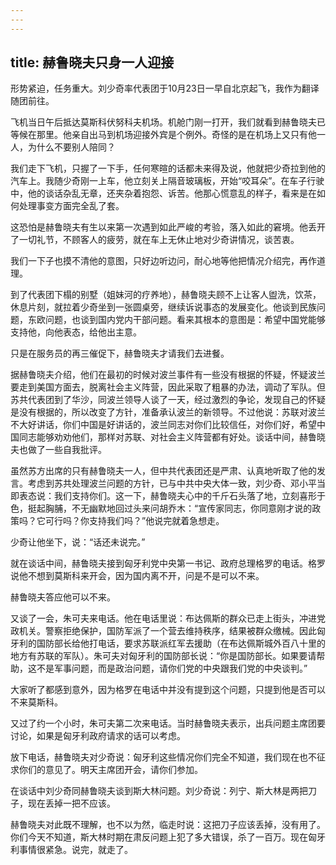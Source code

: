 ```yaml
---
---
---
```

title: 赫鲁晓夫只身一人迎接
---





形势紧迫，任务重大。刘少奇率代表团于10月23日一早自北京起飞，我作为翻译随团前往。

飞机当日午后抵达莫斯科伏努科夫机场。机舱门刚一打开，我们就看到赫鲁晓夫已等候在那里。他亲自出马到机场迎接外宾是个例外。奇怪的是在机场上又只有他一人，为什么不要别人陪同？

我们走下飞机，只握了一下手，任何寒暄的话都未来得及说，他就把少奇拉到他的汽车上。我随少奇刚一上车，他立刻关上隔音玻璃板，开始“咬耳朵”。在车子行驶中，他的谈话杂乱无章，还夹杂着抱怨、诉苦。他那心慌意乱的样子，看来是在如何处理事变方面完全乱了套。

这恐怕是赫鲁晓夫有生以来第一次遇到如此严峻的考验，落入如此的窘境。他丢开了一切礼节，不顾客人的疲劳，就在车上无休止地对少奇讲情况，谈苦衷。

我们一下子也摸不清他的意图，只好边听边问，耐心地等他把情况介绍完，再作道理。

到了代表团下榻的别墅（姐妹河的疗养地），赫鲁晓夫顾不上让客人盥洗，饮茶，休息片刻，就拉着少奇坐到一张圆桌旁，继续诉说事态的发展变化。他谈到民族问题，东欧问题，也谈到国内党内干部问题。看来其根本的意图是：希望中国党能够支持他，向他表态，给他出主意。

只是在服务员的再三催促下，赫鲁晓夫才请我们去进餐。

据赫鲁晓夫介绍，他们在最初的时候对波兰事件有一些没有根据的怀疑，怀疑波兰要走到美国方面去，脱离社会主义阵营，因此采取了粗暴的办法，调动了军队。但苏共代表团到了华沙，同波兰领导人谈了一天，经过激烈的争论，发现自己的怀疑是没有根据的，所以改变了方针，准备承认波兰的新领导。不过他说：苏联对波兰不大好讲话，你们中国是好讲话的，波兰同志对你们比较信任，对你们好，希望中国同志能够劝劝他们，那样对苏联、对社会主义阵营都有好处。谈话中间，赫鲁晓夫也做了一些自我批评。

虽然苏方出席的只有赫鲁晓夫一人，但中共代表团还是严肃、认真地听取了他的发言。考虑到苏共处理波兰问题的方针，已与中共中央大体一致，刘少奇、邓小平当即表态说：我们支持你们。这一下，赫鲁晓夫心中的千斤石头落了地，立刻喜形于色，挺起胸脯，不无幽默地回过头来问胡乔木：“宣传家同志，你同意刚才说的政策吗？它可行吗？你支持我们吗？”他说完就着急想走。

少奇让他坐下，说：“话还未说完。”

就在谈话中间，赫鲁晓夫接到匈牙利党中央第一书记、政府总理格罗的电话。格罗说他不想到莫斯科来开会，因为国内离不开，问是不是可以不来。

赫鲁晓夫答应他可以不来。

又谈了一会，朱可夫来电话。他在电话里说：布达佩斯的群众已走上街头，冲进党政机关。警察拒绝保护，国防军派了一个营去维持秩序，结果被群众缴械。因此匈牙利的国防部长给他打电话，要求苏联派红军去援助（在布达佩斯城外百八十里的地方有苏联的军队）。朱可夫对匈牙利的国防部长说：“你是国防部长。如果要请帮助，这不是军事问题，而是政治问题，请你们党的中央跟我们党的中央谈判。”

大家听了都感到意外，因为格罗在电话中并没有提到这个问题，只提到他是否可以不来莫斯科。

又过了约一个小时，朱可夫第二次来电话。当时赫鲁晓夫表示，出兵问题主席团要讨论，如果是匈牙利政府请求的话可以考虑。

放下电话，赫鲁晓夫对少奇说：匈牙利这些情况你们完全不知道，我们现在也不征求你们的意见了。明天主席团开会，请你们参加。

在谈话中刘少奇同赫鲁晓夫谈到斯大林问题。刘少奇说：列宁、斯大林是两把刀子，现在丢掉一把不应该。

赫鲁晓夫对此既不理解，也不以为然，临走时说：这把刀子应该丢掉，没有用了。你们今天不知道，斯大林时期在肃反问题上犯了多大错误，杀了一百万。现在匈牙利事情很紧急。说完，就走了。